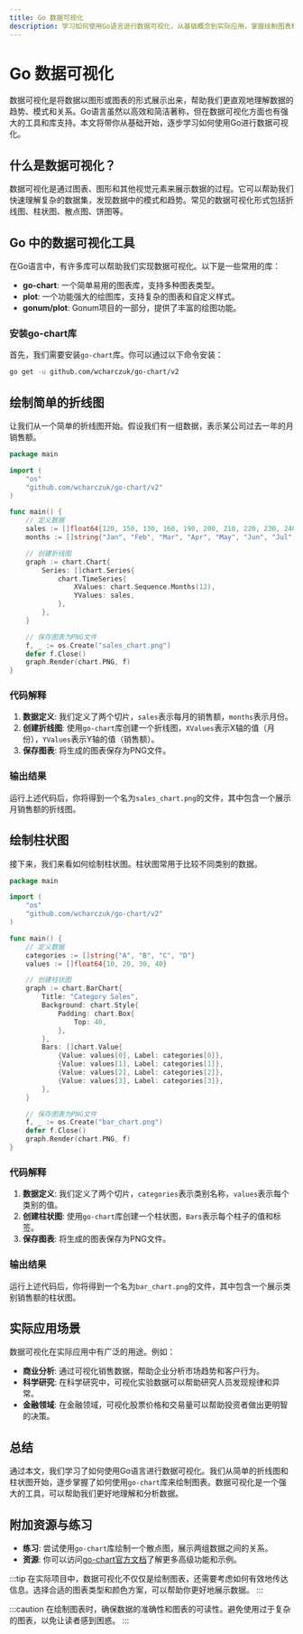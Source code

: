 ```yaml
---
title: Go 数据可视化
description: 学习如何使用Go语言进行数据可视化，从基础概念到实际应用，掌握绘制图表和展示数据的技巧。
---
```


# Go 数据可视化

数据可视化是将数据以图形或图表的形式展示出来，帮助我们更直观地理解数据的趋势、模式和关系。Go语言虽然以高效和简洁著称，但在数据可视化方面也有强大的工具和库支持。本文将带你从基础开始，逐步学习如何使用Go进行数据可视化。

## 什么是数据可视化？

数据可视化是通过图表、图形和其他视觉元素来展示数据的过程。它可以帮助我们快速理解复杂的数据集，发现数据中的模式和趋势。常见的数据可视化形式包括折线图、柱状图、散点图、饼图等。

## Go 中的数据可视化工具

在Go语言中，有许多库可以帮助我们实现数据可视化。以下是一些常用的库：

- **go-chart**: 一个简单易用的图表库，支持多种图表类型。
- **plot**: 一个功能强大的绘图库，支持复杂的图表和自定义样式。
- **gonum/plot**: Gonum项目的一部分，提供了丰富的绘图功能。

### 安装go-chart库

首先，我们需要安装`go-chart`库。你可以通过以下命令安装：

```bash
go get -u github.com/wcharczuk/go-chart/v2
```

## 绘制简单的折线图

让我们从一个简单的折线图开始。假设我们有一组数据，表示某公司过去一年的月销售额。

```go
package main

import (
    "os"
    "github.com/wcharczuk/go-chart/v2"
)

func main() {
    // 定义数据
    sales := []float64{120, 150, 130, 160, 190, 200, 210, 220, 230, 240, 250, 260}
    months := []string{"Jan", "Feb", "Mar", "Apr", "May", "Jun", "Jul", "Aug", "Sep", "Oct", "Nov", "Dec"}

    // 创建折线图
    graph := chart.Chart{
        Series: []chart.Series{
            chart.TimeSeries{
                XValues: chart.Sequence.Months(12),
                YValues: sales,
            },
        },
    }

    // 保存图表为PNG文件
    f, _ := os.Create("sales_chart.png")
    defer f.Close()
    graph.Render(chart.PNG, f)
}
```

### 代码解释

1. **数据定义**: 我们定义了两个切片，`sales`表示每月的销售额，`months`表示月份。
2. **创建折线图**: 使用`go-chart`库创建一个折线图，`XValues`表示X轴的值（月份），`YValues`表示Y轴的值（销售额）。
3. **保存图表**: 将生成的图表保存为PNG文件。

### 输出结果

运行上述代码后，你将得到一个名为`sales_chart.png`的文件，其中包含一个展示月销售额的折线图。

## 绘制柱状图

接下来，我们来看如何绘制柱状图。柱状图常用于比较不同类别的数据。

```go
package main

import (
    "os"
    "github.com/wcharczuk/go-chart/v2"
)

func main() {
    // 定义数据
    categories := []string{"A", "B", "C", "D"}
    values := []float64{10, 20, 30, 40}

    // 创建柱状图
    graph := chart.BarChart{
        Title: "Category Sales",
        Background: chart.Style{
            Padding: chart.Box{
                Top: 40,
            },
        },
        Bars: []chart.Value{
            {Value: values[0], Label: categories[0]},
            {Value: values[1], Label: categories[1]},
            {Value: values[2], Label: categories[2]},
            {Value: values[3], Label: categories[3]},
        },
    }

    // 保存图表为PNG文件
    f, _ := os.Create("bar_chart.png")
    defer f.Close()
    graph.Render(chart.PNG, f)
}
```

### 代码解释

1. **数据定义**: 我们定义了两个切片，`categories`表示类别名称，`values`表示每个类别的值。
2. **创建柱状图**: 使用`go-chart`库创建一个柱状图，`Bars`表示每个柱子的值和标签。
3. **保存图表**: 将生成的图表保存为PNG文件。

### 输出结果

运行上述代码后，你将得到一个名为`bar_chart.png`的文件，其中包含一个展示类别销售额的柱状图。

## 实际应用场景

数据可视化在实际应用中有广泛的用途。例如：

- **商业分析**: 通过可视化销售数据，帮助企业分析市场趋势和客户行为。
- **科学研究**: 在科学研究中，可视化实验数据可以帮助研究人员发现规律和异常。
- **金融领域**: 在金融领域，可视化股票价格和交易量可以帮助投资者做出更明智的决策。

## 总结

通过本文，我们学习了如何使用Go语言进行数据可视化。我们从简单的折线图和柱状图开始，逐步掌握了如何使用`go-chart`库来绘制图表。数据可视化是一个强大的工具，可以帮助我们更好地理解和分析数据。

## 附加资源与练习

- **练习**: 尝试使用`go-chart`库绘制一个散点图，展示两组数据之间的关系。
- **资源**: 你可以访问[go-chart官方文档](https://github.com/wcharczuk/go-chart)了解更多高级功能和示例。

:::tip
在实际项目中，数据可视化不仅仅是绘制图表，还需要考虑如何有效地传达信息。选择合适的图表类型和颜色方案，可以帮助你更好地展示数据。
:::

:::caution
在绘制图表时，确保数据的准确性和图表的可读性。避免使用过于复杂的图表，以免让读者感到困惑。
:::